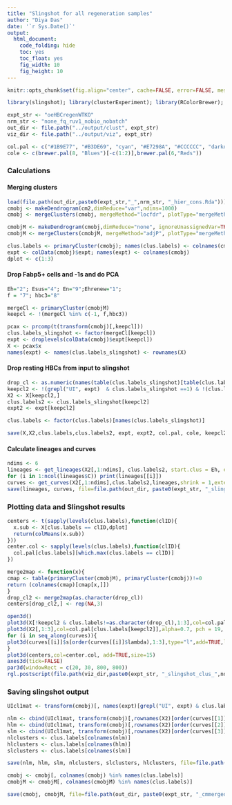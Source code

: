 ```yaml
---
title: "Slingshot for all regeneration samples"
author: "Diya Das"
date: '`r Sys.Date()`'
output:
  html_document:
    code_folding: hide
    toc: yes
    toc_float: yes
    fig_width: 10
    fig_height: 10
---
```


```r
knitr::opts_chunk$set(fig.align="center", cache=FALSE, error=FALSE, message=FALSE, warning=FALSE)

library(slingshot); library(clusterExperiment); library(RColorBrewer); library(rgl)
```
```r
expt_str <- "oeHBCregenWTKO"
nrm_str <- "none_fq_ruv1_nobio_nobatch"
out_dir <- file.path("../output/clust", expt_str)
viz_dir <- file.path("../output/viz", expt_str)

col.pal <- c("#1B9E77", "#B3DE69", "cyan", "#E7298A", "#CCCCCC", "darkorange3", "#E6AB02", "#666666", "#6A3D9A", "cornflowerblue", "#CAB2D6", "#FF7F00", "#FFED6F", "brown1")
cole <- c(brewer.pal(8, "Blues")[-c(1:2)],brewer.pal(6,"Reds"))
```
### Calculations
#### Merging clusters
```r
load(file.path(out_dir,paste0(expt_str,"_",nrm_str, "_hier_cons.Rda")))
cmobj <- makeDendrogram(cm2,dimReduce="var",ndims=1000)
cmobj <- mergeClusters(cmobj, mergeMethod="locfdr", plotType="mergeMethod", cutoff=0.18)

cmobjM <- makeDendrogram(cmobj,dimReduce="none", ignoreUnassignedVar=TRUE)
cmobjM <- mergeClusters(cmobjM, mergeMethod="adjP", plotType="mergeMethod", cutoff=0.07)

clus.labels <- primaryCluster(cmobj); names(clus.labels) <- colnames(cmobj)
expt <- colData(cmobj)$expt; names(expt) <- colnames(cmobj)
dplot <- c(1:3)
```
#### Drop Fabp5+ cells and -1s and do PCA 
```r
Eh="2"; Esus="4"; En="9";Ehrenew="1";
f = "7"; hbc3="8"

mergeCl <- primaryCluster(cmobjM)
keepcl <- !(mergeCl %in% c(-1, f,hbc3)) 

pcax <- prcomp(t(transform(cmobj)[,keepcl]))
clus.labels_slingshot <- factor(mergeCl[keepcl])
expt <- droplevels(colData(cmobj)$expt[keepcl])
X <- pcax$x
names(expt) <- names(clus.labels_slingshot) <- rownames(X)
```
#### Drop resting HBCs from input to slingshot
```r
drop_cl <- as.numeric(names(table(clus.labels_slingshot)[table(clus.labels_slingshot) < 10]))
keepcl2 <- !(grepl("UI", expt)  & clus.labels_slingshot ==1) & !(clus.labels_slingshot %in% drop_cl)
X2 <- X[keepcl2,]
clus.labels2 <- clus.labels_slingshot[keepcl2]
expt2 <- expt[keepcl2]

clus.labels <- factor(clus.labels)[names(clus.labels_slingshot)]

save(X,X2,clus.labels,clus.labels2, expt, expt2, col.pal, cole, keepcl2, keepcl, drop_cl, file=file.path(out_dir, paste0(expt_str,"_PCA.Rda")))
```

#### Calculate lineages and curves
```r
ndims <- 6
lineages <- get_lineages(X2[,1:ndims], clus.labels2, start.clus = Eh, end.clus = c(Esus, Ehrenew))
for (i in 1:ncol(lineages$C)) print(lineages[[i]])
curves <- get_curves(X2[,1:ndims],clus.labels2,lineages,shrink = 1,extend = "n")
save(lineages, curves, file=file.path(out_dir, paste0(expt_str, "_slingshot_out.Rda")))
```

### Plotting data and Slingshot results
```r
centers <- t(sapply(levels(clus.labels),function(clID){
  x.sub <- X[clus.labels == clID,dplot]
  return(colMeans(x.sub))
}))
center.col <- sapply(levels(clus.labels),function(clID){
  col.pal[clus.labels][which.max(clus.labels == clID)]
})

merge2map <- function(x){
cmap <- table(primaryCluster(cmobjM), primaryCluster(cmobj))!=0
return (colnames(cmap)[cmap[x,]])
}
drop_cl2 <- merge2map(as.character(drop_cl))
centers[drop_cl2,] <- rep(NA,3)

open3d()
plot3d(X[!keepcl2 & clus.labels!=as.character(drop_cl),1:3],col=col.pal[clus.labels[!keepcl2& clus.labels!=as.character(drop_cl)]],alpha=0.2, pch = 19, cex = 1, size=4, xlab="PC 1", ylab="PC 2", zlab="PC 3", aspect="iso", box=FALSE, axes=FALSE)
plot3d(X2[,1:3],col=col.pal[clus.labels[keepcl2]],alpha=0.7, pch = 19, cex = 1, size=4, add=TRUE)
for (i in seq_along(curves)){
plot3d(curves[[i]]$s[order(curves[[i]]$lambda),1:3],type="l",add=TRUE,lwd=2,col=col.pal[which.max(merge2map(tail(lineages[[i]],1))==levels(clus.labels))])
}
plot3d(centers,col=center.col, add=TRUE,size=15)
axes3d(tick=FALSE)
par3d(windowRect = c(20, 30, 800, 800))
rgl.postscript(file.path(viz_dir,paste0(expt_str, "_slingshot_clus_",ndims, "_",Sys.Date(), ".svg")), fmt="svg")

```

### Saving slingshot output
```r
UIcl1mat <- transform(cmobj)[, names(expt)[grepl("UI", expt) & clus.labels==1]]

nlm <- cbind(UIcl1mat, transform(cmobj)[,rownames(X2)[order(curves[[1]]$pseudotime, na.last = NA)]])
hlm <- cbind(UIcl1mat, transform(cmobj)[,rownames(X2)[order(curves[[2]]$pseudotime, na.last = NA)]])
slm <- cbind(UIcl1mat, transform(cmobj)[,rownames(X2)[order(curves[[3]]$pseudotime, na.last = NA)]])
nlclusters <- clus.labels[colnames(nlm)]
hlclusters <- clus.labels[colnames(hlm)]
slclusters <- clus.labels[colnames(slm)]

save(nlm, hlm, slm, nlclusters, slclusters, hlclusters, file=file.path(out_dir, paste0(expt_str, "_lineageData.Rda")))

cmobj <- cmobj[, colnames(cmobj) %in% names(clus.labels)]
cmobjM <- cmobjM[, colnames(cmobjM) %in% names(clus.labels)]

save(cmobj, cmobjM, file=file.path(out_dir, paste0(expt_str, "_cmmerged.Rda")))
```
